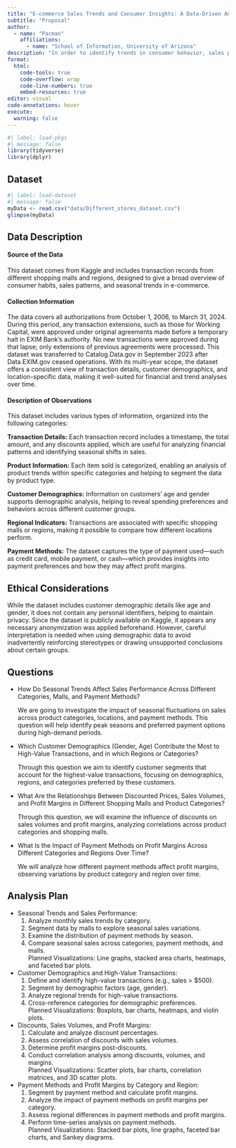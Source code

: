 ```yaml
---
title: "E-commerce Sales Trends and Consumer Insights: A Data-Driven Analysis"
subtitle: "Proposal"
author: 
  - name: "Pacman"
    affiliations:
      - name: "School of Information, University of Arizona"
description: "In order to identify trends in consumer behavior, sales patterns, and profitability, this project examines e-commerce transaction data from different shopping centers and geographical areas. We seek to determine seasonal sales patterns, high-value client groups, and the effects of discounts by examining variables such as consumer demographics, product categories, and payment methods. The knowledge acquired will contribute to our comprehension of customer decision-making processes and the effects of various sales tactics on performance in various contexts."
format:
  html:
    code-tools: true
    code-overflow: wrap
    code-line-numbers: true
    embed-resources: true
editor: visual
code-annotations: hover
execute:
  warning: false
---
```


```r
#| label: load-pkgs
#| message: false
library(tidyverse)
library(dplyr)

```

## Dataset

```r
#| label: load-dataset
#| message: false
myData <- read.csv("data/Different_stores_dataset.csv")
glimpse(myData)

```

## **Data Description**

#### **Source of the Data**

This dataset comes from Kaggle and includes transaction records from different shopping malls and regions, designed to give a broad overview of consumer habits, sales patterns, and seasonal trends in e-commerce.

#### **Collection Information**

The data covers all authorizations from October 1, 2006, to March 31, 2024. During this period, any transaction extensions, such as those for Working Capital, were approved under original agreements made before a temporary halt in EXIM Bank’s authority. No new transactions were approved during that lapse; only extensions of previous agreements were processed. This dataset was transferred to Catalog.Data.gov in September 2023 after Data.EXIM.gov ceased operations. With its multi-year scope, the dataset offers a consistent view of transaction details, customer demographics, and location-specific data, making it well-suited for financial and trend analyses over time.

#### **Description of Observations**

This dataset includes various types of information, organized into the following categories:

**Transaction Details:** Each transaction record includes a timestamp, the total amount, and any discounts applied, which are useful for analyzing financial patterns and identifying seasonal shifts in sales.

**Product Information:** Each item sold is categorized, enabling an analysis of product trends within specific categories and helping to segment the data by product type.

**Customer Demographics:** Information on customers’ age and gender supports demographic analysis, helping to reveal spending preferences and behaviors across different customer groups.

**Regional Indicators:** Transactions are associated with specific shopping malls or regions, making it possible to compare how different locations perform.

**Payment Methods:** The dataset captures the type of payment used—such as credit card, mobile payment, or cash—which provides insights into payment preferences and how they may affect profit margins.

## **Ethical Considerations**

While the dataset includes customer demographic details like age and gender, it does not contain any personal identifiers, helping to maintain privacy. Since the dataset is publicly available on Kaggle, it appears any necessary anonymization was applied beforehand. However, careful interpretation is needed when using demographic data to avoid inadvertently reinforcing stereotypes or drawing unsupported conclusions about certain groups.

## Questions

-   How Do Seasonal Trends Affect Sales Performance Across Different Categories, Malls, and Payment Methods?

    We are going to investigate the impact of seasonal fluctuations on sales across product categories, locations, and payment methods. This question will help identify peak seasons and preferred payment options during high-demand periods.

-   Which Customer Demographics (Gender, Age) Contribute the Most to High-Value Transactions, and in which Regions or Categories?

    Through this question we aim to identify customer segments that account for the highest-value transactions, focusing on demographics, regions, and categories preferred by these customers.

-   What Are the Relationships Between Discounted Prices, Sales Volumes, and Profit Margins in Different Shopping Malls and Product Categories?

    Through this question, we will examine the influence of discounts on sales volumes and profit margins, analyzing correlations across product categories and shopping malls.

-   What Is the Impact of Payment Methods on Profit Margins Across Different Categories and Regions Over Time?

    We will analyze how different payment methods affect profit margins, observing variations by product category and region over time.

## Analysis Plan

-   Seasonal Trends and Sales Performance:\
    1.  Analyze monthly sales trends by category.\
    2.  Segment data by malls to explore seasonal sales variations.\
    3.  Examine the distribution of payment methods by season.\
    4.  Compare seasonal sales across categories, payment methods, and malls.\
        Planned Visualizations: Line graphs, stacked area charts, heatmaps, and faceted bar plots.
-   Customer Demographics and High-Value Transactions:\
    1.  Define and identify high-value transactions (e.g., sales \> \$500).\
    2.  Segment by demographic factors (age, gender).\
    3.  Analyze regional trends for high-value transactions.\
    4.  Cross-reference categories for demographic preferences.\
        Planned Visualizations: Boxplots, bar charts, heatmaps, and violin plots.
-   Discounts, Sales Volumes, and Profit Margins:\
    1.  Calculate and analyze discount percentages.\
    2.  Assess correlation of discounts with sales volumes.\
    3.  Determine profit margins post-discounts.\
    4.  Conduct correlation analysis among discounts, volumes, and margins.\
        Planned Visualizations: Scatter plots, bar charts, correlation matrices, and 3D scatter plots.
-   Payment Methods and Profit Margins by Category and Region:\
    1.  Segment by payment method and calculate profit margins.\
    2.  Analyze the impact of payment methods on profit margins per category.\
    3.  Assess regional differences in payment methods and profit margins.\
    4.  Perform time-series analysis on payment methods.\
        Planned Visualizations: Stacked bar plots, line graphs, faceted bar charts, and Sankey diagrams.
